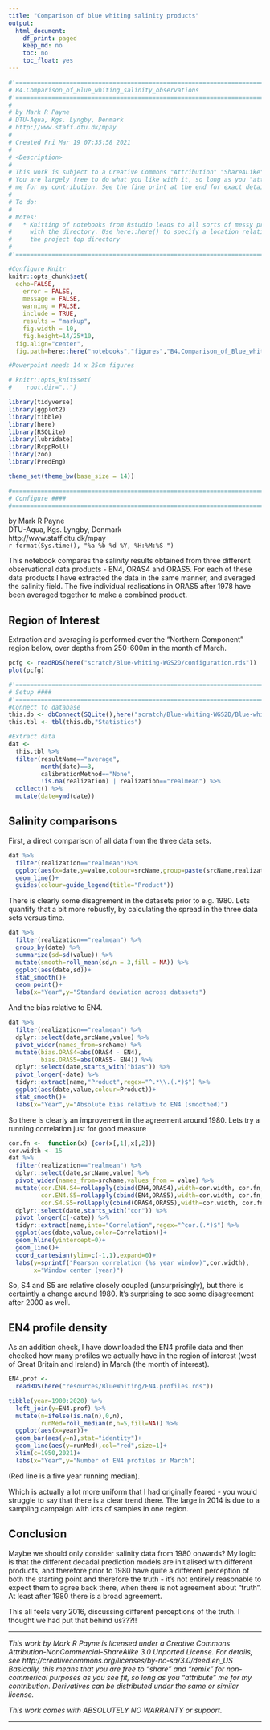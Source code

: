 ```yaml
---
title: "Comparison of blue whiting salinity products"
output:
  html_document: 
    df_print: paged
    keep_md: no
    toc: no
    toc_float: yes
---
```


```r
#'========================================================================
# B4.Comparison_of_Blue_whiting_salinity_observations
#'========================================================================
#
# by Mark R Payne
# DTU-Aqua, Kgs. Lyngby, Denmark
# http://www.staff.dtu.dk/mpay
#
# Created Fri Mar 19 07:35:58 2021
#
# <Description>
#
# This work is subject to a Creative Commons "Attribution" "ShareALike" License.
# You are largely free to do what you like with it, so long as you "attribute"
# me for my contribution. See the fine print at the end for exact details.
#
# To do:
#
# Notes:
#   * Knitting of notebooks from Rstudio leads to all sorts of messy problems 
#     with the directory. Use here::here() to specify a location relative to
#     the project top directory
#
#'========================================================================

#Configure Knitr
knitr::opts_chunk$set(
  echo=FALSE,
	error = FALSE,
	message = FALSE,
	warning = FALSE,
	include = TRUE,
	results = "markup",
	fig.width = 10,
	fig.height=14/25*10,
  fig.align="center",
  fig.path=here::here("notebooks","figures","B4.Comparison_of_Blue_whiting_salinity_observations_"))

#Powerpoint needs 14 x 25cm figures

# knitr::opts_knit$set(
#    root.dir="..")

library(tidyverse)
library(ggplot2)
library(tibble)
library(here)
library(RSQLite)
library(lubridate)
library(RcppRoll)
library(zoo)
library(PredEng)

theme_set(theme_bw(base_size = 14))
```

```r
#==========================================================================
# Configure ####
#==========================================================================

```

by Mark R Payne  <br>
DTU-Aqua, Kgs. Lyngby, Denmark  <br>
http://www.staff.dtu.dk/mpay  <br>
`r format(Sys.time(), "%a %b %d %Y, %H:%M:%S ")`

This notebook compares the salinity results obtained from three different observational
data products - EN4, ORAS4 and ORAS5. For each of these data products I have extracted the data in the same manner, and averaged the salinity field. The five individual realisations in ORAS5 after 1978 have been averaged together to make a combined product.

## Region of Interest

Extraction and averaging is performed over the "Northern Component" region below, over depths from 250-600m in the month of March.

```r
pcfg <- readRDS(here("scratch/Blue-whiting-WGS2D/configuration.rds"))
plot(pcfg)

```



```r
#'========================================================================
# Setup ####
#'========================================================================
#Connect to database
this.db <- dbConnect(SQLite(),here("scratch/Blue-whiting-WGS2D/Blue-whiting-WGS2D_Statistics.sqlite"))
this.tbl <- tbl(this.db,"Statistics")

#Extract data
dat <- 
  this.tbl %>%
  filter(resultName=="average",
         month(date)==3,
         calibrationMethod=="None",
         !is.na(realization) | realization=="realmean") %>%
  collect() %>%
  mutate(date=ymd(date))


```

## Salinity comparisons

First, a direct comparison of all data from the three data sets.

```r
dat %>%
  filter(realization=="realmean")%>%
  ggplot(aes(x=date,y=value,colour=srcName,group=paste(srcName,realization)))+
  geom_line()+
  guides(colour=guide_legend(title="Product"))

```
There is clearly some disagrement in the datasets prior to e.g. 1980. Lets quantify that a bit more robustly, by calculating the spread in the three data sets versus time.

```r
dat %>%
  filter(realization=="realmean") %>%
  group_by(date) %>%
  summarize(sd=sd(value)) %>%
  mutate(smooth=roll_mean(sd,n = 3,fill = NA)) %>%
  ggplot(aes(date,sd))+
  stat_smooth()+
  geom_point()+
  labs(x="Year",y="Standard deviation across datasets")

```

And the bias relative to EN4.

```r
dat %>%
  filter(realization=="realmean") %>%
  dplyr::select(date,srcName,value) %>%
  pivot_wider(names_from=srcName) %>%
  mutate(bias.ORAS4=abs(ORAS4 - EN4),
         bias.ORAS5=abs(ORAS5- EN4)) %>%
  dplyr::select(date,starts_with("bias")) %>%
  pivot_longer(-date) %>%
  tidyr::extract(name,"Product",regex="^.*\\.(.*)$") %>%
  ggplot(aes(date,value,colour=Product))+
  stat_smooth()+
  labs(x="Year",y="Absolute bias relative to EN4 (smoothed)")

```

So there is clearly an improvement in the agreement around 1980. Lets try a running correlation just for good measure

```r
cor.fn <-  function(x) {cor(x[,1],x[,2])}
cor.width <- 15
dat %>%
  filter(realization=="realmean") %>%
  dplyr::select(date,srcName,value) %>%
  pivot_wider(names_from=srcName,values_from = value) %>%
  mutate(cor.EN4.S4=rollapply(cbind(EN4,ORAS4),width=cor.width, cor.fn,by.column=FALSE,na.pad=TRUE),
         cor.EN4.S5=rollapply(cbind(EN4,ORAS5),width=cor.width, cor.fn,by.column=FALSE,na.pad=TRUE),
         cor.S4.S5=rollapply(cbind(ORAS4,ORAS5),width=cor.width, cor.fn,by.column=FALSE,na.pad=TRUE)) %>%
  dplyr::select(date,starts_with("cor")) %>% 
  pivot_longer(c(-date)) %>%
  tidyr::extract(name,into="Correlation",regex="^cor.(.*)$") %>%
  ggplot(aes(date,value,color=Correlation))+
  geom_hline(yintercept=0)+
  geom_line()+
  coord_cartesian(ylim=c(-1,1),expand=0)+
  labs(y=sprintf("Pearson correlation (%s year window)",cor.width),
       x="Window center (year)")

```

So, S4 and S5 are relative closely coupled (unsurprisingly), but there is certaintly a change around 1980. It's surprising to see some disagreement after 2000 as well.

## EN4 profile density

As an addition check, I have downloaded the EN4 profile data and then checked how many profiles we actually have in the region of interest (west of Great Britain and Ireland) in March (the month of interest).

```r
EN4.prof <- 
  readRDS(here("resources/BlueWhiting/EN4.profiles.rds")) 

tibble(year=1900:2020) %>%
  left_join(y=EN4.prof) %>%
  mutate(n=ifelse(is.na(n),0,n),
         runMed=roll_median(n,n=5,fill=NA)) %>%
  ggplot(aes(x=year))+
  geom_bar(aes(y=n),stat="identity")+
  geom_line(aes(y=runMed),col="red",size=1)+
  xlim(c=1950,2021)+
  labs(x="Year",y="Number of EN4 profiles in March")

```
(Red line is a five year running median). 

Which is actually a lot more uniform that I had originally feared - you would struggle to say that there is a clear trend there. The large in 2014 is due to a sampling campaign with lots of samples in one region.


## Conclusion

Maybe we should only consider salinity data from 1980 onwards? My logic is that the different decadal prediction models are initialised with different products, and therefore prior to 1980 have quite a different perception of both the starting point and therefore the truth - it's not entirely reasonable to expect them to agree back there, when there is not agreement about "truth". At least after 1980 there is a broad agreement.

This all feels very 2016, discussing different perceptions of the truth. I thought we had put that behind us???!!

***
*This work by Mark R Payne is licensed under a  Creative Commons
Attribution-NonCommercial-ShareAlike 3.0 Unported License. 
For details, see http://creativecommons.org/licenses/by-nc-sa/3.0/deed.en_US
Basically, this means that you are free to "share" and "remix" for 
non-commerical purposes as you see fit, so long as you "attribute" me for my
contribution. Derivatives can be distributed under the same or 
similar license.*

*This work comes with ABSOLUTELY NO WARRANTY or support.*

***



